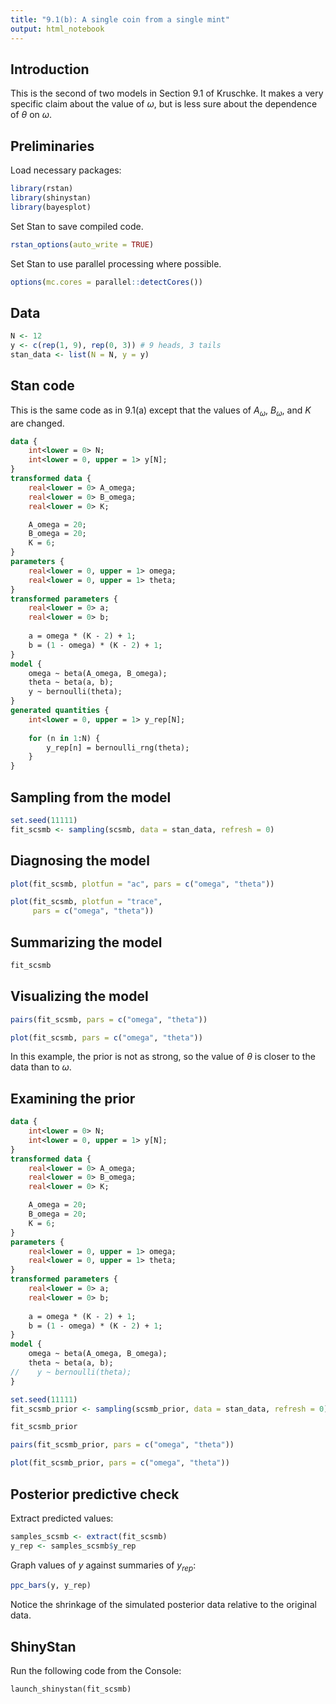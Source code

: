 ```yaml
---
title: "9.1(b): A single coin from a single mint"
output: html_notebook
---
```



## Introduction

This is the second of two models in Section 9.1 of Kruschke. It makes a very specific claim about the value of $\omega$, but is less sure about the dependence of $\theta$ on $\omega$.


## Preliminaries

Load necessary packages:

```r
library(rstan)
library(shinystan)
library(bayesplot)
```

Set Stan to save compiled code.

```r
rstan_options(auto_write = TRUE)
```

Set Stan to use parallel processing where possible.

```r
options(mc.cores = parallel::detectCores())
```


## Data

```r
N <- 12
y <- c(rep(1, 9), rep(0, 3)) # 9 heads, 3 tails
stan_data <- list(N = N, y = y)
```


## Stan code

This is the same code as in 9.1(a) except that the values of $A_{\omega}$, $B_{\omega}$, and $K$ are changed.

```stan
data {
    int<lower = 0> N;
    int<lower = 0, upper = 1> y[N];
}
transformed data {
    real<lower = 0> A_omega;
    real<lower = 0> B_omega;
    real<lower = 0> K;

    A_omega = 20;
    B_omega = 20;
    K = 6;
}
parameters {
    real<lower = 0, upper = 1> omega;
    real<lower = 0, upper = 1> theta;
}
transformed parameters {
    real<lower = 0> a;
    real<lower = 0> b;
    
    a = omega * (K - 2) + 1;
    b = (1 - omega) * (K - 2) + 1;
}
model {
    omega ~ beta(A_omega, B_omega);
    theta ~ beta(a, b);
    y ~ bernoulli(theta);
}
generated quantities {
    int<lower = 0, upper = 1> y_rep[N];
    
    for (n in 1:N) {
        y_rep[n] = bernoulli_rng(theta);
    }
}
```


## Sampling from the model

```r
set.seed(11111)
fit_scsmb <- sampling(scsmb, data = stan_data, refresh = 0)
```


## Diagnosing the model

```r
plot(fit_scsmb, plotfun = "ac", pars = c("omega", "theta"))
```

```r
plot(fit_scsmb, plotfun = "trace",
     pars = c("omega", "theta"))
```


## Summarizing the model

```r
fit_scsmb
```


## Visualizing the model

```r
pairs(fit_scsmb, pars = c("omega", "theta"))
```

```r
plot(fit_scsmb, pars = c("omega", "theta"))
```

In this example, the prior is not as strong, so the value of $\theta$ is closer to the data than to $\omega$.


## Examining the prior

```stan
data {
    int<lower = 0> N;
    int<lower = 0, upper = 1> y[N];
}
transformed data {
    real<lower = 0> A_omega;
    real<lower = 0> B_omega;
    real<lower = 0> K;

    A_omega = 20;
    B_omega = 20;
    K = 6;
}
parameters {
    real<lower = 0, upper = 1> omega;
    real<lower = 0, upper = 1> theta;
}
transformed parameters {
    real<lower = 0> a;
    real<lower = 0> b;
    
    a = omega * (K - 2) + 1;
    b = (1 - omega) * (K - 2) + 1;
}
model {
    omega ~ beta(A_omega, B_omega);
    theta ~ beta(a, b);
//    y ~ bernoulli(theta);
}
```

```r
set.seed(11111)
fit_scsmb_prior <- sampling(scsmb_prior, data = stan_data, refresh = 0)
```

```r
fit_scsmb_prior
```

```r
pairs(fit_scsmb_prior, pars = c("omega", "theta"))
```

```r
plot(fit_scsmb_prior, pars = c("omega", "theta"))
```


## Posterior predictive check

Extract predicted values:

```r
samples_scsmb <- extract(fit_scsmb)
y_rep <- samples_scsmb$y_rep
```

Graph values of $y$ against summaries of $y_{rep}$:

```r
ppc_bars(y, y_rep)
```

Notice the shrinkage of the simulated posterior data relative to the original data.


## ShinyStan

Run the following code from the Console:

```
launch_shinystan(fit_scsmb)
```
